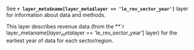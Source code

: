 See **`r layer_meta$name[layer_meta$layer == 'le_rev_sector_year']`** layer for information about data and methods.  

This layer describes revenue data (from the **`r layer_meta$name[layer_meta$layer == 'le_rev_sector_year'] layer) for the earliest year of data for each sector/region.

